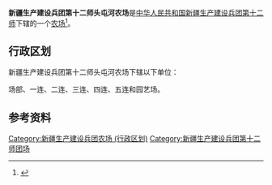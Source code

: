 {{中国乡级行政区
|行政区全称           = 新疆生产建设兵团第十二师头屯河农场
|上级行政区           = [[新疆生产建设兵团第十二师|新疆生产建设兵团第十二师]]
|行政区类别           = [[农场|农场]]
}}

'''新疆生产建设兵团第十二师头屯河农场'''是[[中华人民共和国|中华人民共和国]][[新疆生产建设兵团|新疆生产建设兵团]][[新疆生产建设兵团第十二师|第十二师]]下辖的一个[[农场|农场]]<ref>{{Cite journal|title=新疆生产建设兵团分布图|author=新疆生产建设兵团年鉴编辑委员会|journal=兵团年鉴|publisher=新疆生产建设兵团年鉴社|doi=10.42437/y.cnki.yxjsc.2021.000007|year=2020|location=乌鲁木齐|page=7-8|issn=1671-3338}}</ref>。

== 行政区划 ==
新疆生产建设兵团第十二师头屯河农场下辖以下单位：

场部、一连、二连、三连、四连、五连和园艺场。

== 参考资料 ==
{{reflist}}

{{新疆行政区划小作品}}
{{新疆生产建设兵团第十二师}}
{{DEFAULTSORT:头}}
[[Category:新疆生产建设兵团农场_(行政区划)|Category:新疆生产建设兵团农场 (行政区划)]]
[[Category:新疆生产建设兵团第十二师团场|Category:新疆生产建设兵团第十二师团场]]